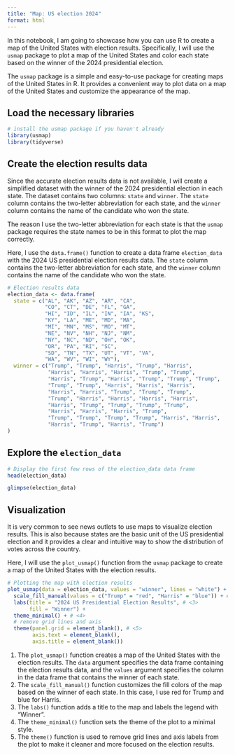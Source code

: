 ```yaml
---
title: "Map: US election 2024"
format: html
---
```


In this notebook, I am going to showcase how you can use R to create a map of the United States with election results. Specifically, I will use the `usmap` package to plot a map of the United States and color each state based on the winner of the 2024 presidential election.

::: {.callout-note}
The `usmap` package is a simple and easy-to-use package for creating maps of the United States in R. It provides a convenient way to plot data on a map of the United States and customize the appearance of the map.
:::

## Load the necessary libraries
```r
# install the usmap package if you haven't already
library(usmap)
library(tidyverse)
```

## Create the election results data

Since the accurate election results data is not available, I will create a simplified dataset with the winner of the 2024 presidential election in each state. The dataset contains two columns: `state` and `winner`. The `state` column contains the two-letter abbreviation for each state, and the `winner` column contains the name of the candidate who won the state.

The reason I use the two-letter abbreviation for each state is that the `usmap` package requires the state names to be in this format to plot the map correctly.

Here, I use the `data.frame()` function to create a data frame `election_data` with the 2024 US presidential election results data. The `state` column contains the two-letter abbreviation for each state, and the `winner` column contains the name of the candidate who won the state.

```r
# Election results data
election_data <- data.frame(
  state = c("AL", "AK", "AZ", "AR", "CA",
            "CO", "CT", "DE", "FL", "GA",
            "HI", "ID", "IL", "IN", "IA", "KS", 
            "KY", "LA", "ME", "MD", "MA",
            "MI", "MN", "MS", "MO", "MT",
            "NE", "NV", "NH", "NJ", "NM",
            "NY", "NC", "ND", "OH", "OK",
            "OR", "PA", "RI", "SC",
            "SD", "TN", "TX", "UT", "VT", "VA",
            "WA", "WV", "WI", "WY"),
  winner = c("Trump", "Trump", "Harris", "Trump", "Harris",
             "Harris", "Harris", "Harris", "Trump", "Trump",
             "Harris", "Trump", "Harris", "Trump", "Trump", "Trump",
             "Trump", "Trump", "Harris", "Harris", "Harris",
             "Harris", "Harris", "Trump", "Trump", "Trump",
             "Trump", "Harris", "Harris", "Harris", "Harris",
             "Harris", "Trump", "Trump", "Trump", "Trump",
             "Harris", "Harris", "Harris", "Trump",
             "Trump", "Trump", "Trump", "Trump", "Harris", "Harris",
             "Harris", "Trump", "Harris", "Trump")
)
```

## Explore the `election_data`

```r
# Display the first few rows of the election_data data frame
head(election_data)
```

```r
glimpse(election_data)
```
## Visualization

It is very common to see news outlets to use maps to visualize election results. This is also because states are the basic unit of the US presidential election and it provides a clear and intuitive way to show the distribution of votes across the country.

Here, I will use the `plot_usmap()` function from the `usmap` package to create a map of the United States with the election results. 

```r
# Plotting the map with election results
plot_usmap(data = election_data, values = "winner", lines = "white") + # <1>
  scale_fill_manual(values = c("Trump" = "red", "Harris" = "blue")) + # <2>
  labs(title = "2024 US Presidential Election Results", # <3>
       fill = "Winner") + 
  theme_minimal() + # <4>
  # remove grid lines and axis 
  theme(panel.grid = element_blank(), # <5>
        axis.text = element_blank(), 
        axis.title = element_blank())
```

1. The `plot_usmap()` function creates a map of the United States with the election results. The `data` argument specifies the data frame containing the election results data, and the `values` argument specifies the column in the data frame that contains the winner of each state.
2. The `scale_fill_manual()` function customizes the fill colors of the map based on the winner of each state. In this case, I use red for Trump and blue for Harris.
3. The `labs()` function adds a title to the map and labels the legend with "Winner".
4. The `theme_minimal()` function sets the theme of the plot to a minimal style.
5. The `theme()` function is used to remove grid lines and axis labels from the plot to make it cleaner and more focused on the election results.

